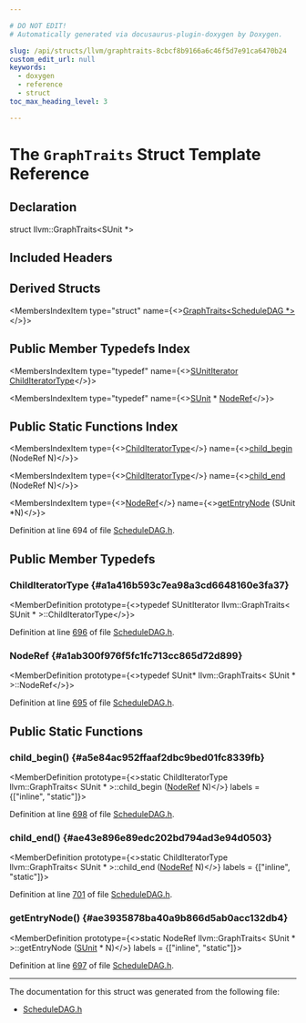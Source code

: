```yaml
---

# DO NOT EDIT!
# Automatically generated via docusaurus-plugin-doxygen by Doxygen.

slug: /api/structs/llvm/graphtraits-8cbcf8b9166a6c46f5d7e91ca6470b24
custom_edit_url: null
keywords:
  - doxygen
  - reference
  - struct
toc_max_heading_level: 3

---
```





# The `GraphTraits` Struct Template Reference

<DoxygenPage pluginConfig={pluginConfig}>



## Declaration

<CodeBlock>struct llvm::GraphTraits&lt;SUnit &#42;&gt;</CodeBlock>

## Included Headers

<IncludesList>
<IncludesListItem
  filePath="llvm/CodeGen/ScheduleDAG.h"
  permalink="/docs/api/files/include/include/llvm/include/llvm/codegen/scheduledag-h"
  isLocal="true" />
</IncludesList>

## Derived Structs

<MembersIndex>

<MembersIndexItem
  type="struct"
  name={<><a href="/docs/api/structs/llvm/graphtraits-8724e5f1194a63950ec2dad06d9bdf62">GraphTraits&lt;ScheduleDAG &#42;&gt;</a></>}>
</MembersIndexItem>

</MembersIndex>

## Public Member Typedefs Index

<MembersIndex>

<MembersIndexItem
  type="typedef"
  name={<><a href="/docs/api/classes/llvm/sunititerator">SUnitIterator</a> <a href="#a1a416b593c7ea98a3cd6648160e3fa37">ChildIteratorType</a></>}>
</MembersIndexItem>

<MembersIndexItem
  type="typedef"
  name={<><a href="/docs/api/classes/llvm/sunit">SUnit</a> &#42; <a href="#a1ab300f976f5fc1fc713cc865d72d899">NodeRef</a></>}>
</MembersIndexItem>

</MembersIndex>

## Public Static Functions Index

<MembersIndex>

<MembersIndexItem
  type={<><a href="#a1a416b593c7ea98a3cd6648160e3fa37">ChildIteratorType</a></>}
  name={<><a href="#a5e84ac952ffaaf2dbc9bed01fc8339fb">child&#95;begin</a> (NodeRef N)</>}>
</MembersIndexItem>

<MembersIndexItem
  type={<><a href="#a1a416b593c7ea98a3cd6648160e3fa37">ChildIteratorType</a></>}
  name={<><a href="#ae43e896e89edc202bd794ad3e94d0503">child&#95;end</a> (NodeRef N)</>}>
</MembersIndexItem>

<MembersIndexItem
  type={<><a href="#a1ab300f976f5fc1fc713cc865d72d899">NodeRef</a></>}
  name={<><a href="#ae3935878ba40a9b866d5ab0acc132db4">getEntryNode</a> (SUnit &#42;N)</>}>
</MembersIndexItem>

</MembersIndex>


Definition at line 694 of file <a href="/docs/api/files/include/include/llvm/include/llvm/codegen/scheduledag-h">ScheduleDAG.h</a>.

<SectionDefinition>

## Public Member Typedefs

### ChildIteratorType {#a1a416b593c7ea98a3cd6648160e3fa37}

<MemberDefinition
  prototype={<>typedef SUnitIterator llvm::GraphTraits&lt; SUnit &#42; &gt;::ChildIteratorType</>}>

Definition at line <a href="/docs/api/files/include/include/llvm/include/llvm/codegen/scheduledag-h/#l00696">696</a> of file <a href="/docs/api/files/include/include/llvm/include/llvm/codegen/scheduledag-h">ScheduleDAG.h</a>.
</MemberDefinition>

### NodeRef {#a1ab300f976f5fc1fc713cc865d72d899}

<MemberDefinition
  prototype={<>typedef SUnit&#42; llvm::GraphTraits&lt; SUnit &#42; &gt;::NodeRef</>}>

Definition at line <a href="/docs/api/files/include/include/llvm/include/llvm/codegen/scheduledag-h/#l00695">695</a> of file <a href="/docs/api/files/include/include/llvm/include/llvm/codegen/scheduledag-h">ScheduleDAG.h</a>.
</MemberDefinition>

</SectionDefinition>

<SectionDefinition>

## Public Static Functions

### child&#95;begin() {#a5e84ac952ffaaf2dbc9bed01fc8339fb}

<MemberDefinition
  prototype={<>static ChildIteratorType llvm::GraphTraits&lt; SUnit &#42; &gt;::child&#95;begin (<a href="#a1ab300f976f5fc1fc713cc865d72d899">NodeRef</a> N)</>}
  labels = {["inline", "static"]}>

Definition at line <a href="/docs/api/files/include/include/llvm/include/llvm/codegen/scheduledag-h/#l00698">698</a> of file <a href="/docs/api/files/include/include/llvm/include/llvm/codegen/scheduledag-h">ScheduleDAG.h</a>.
</MemberDefinition>

### child&#95;end() {#ae43e896e89edc202bd794ad3e94d0503}

<MemberDefinition
  prototype={<>static ChildIteratorType llvm::GraphTraits&lt; SUnit &#42; &gt;::child&#95;end (<a href="#a1ab300f976f5fc1fc713cc865d72d899">NodeRef</a> N)</>}
  labels = {["inline", "static"]}>

Definition at line <a href="/docs/api/files/include/include/llvm/include/llvm/codegen/scheduledag-h/#l00701">701</a> of file <a href="/docs/api/files/include/include/llvm/include/llvm/codegen/scheduledag-h">ScheduleDAG.h</a>.
</MemberDefinition>

### getEntryNode() {#ae3935878ba40a9b866d5ab0acc132db4}

<MemberDefinition
  prototype={<>static NodeRef llvm::GraphTraits&lt; SUnit &#42; &gt;::getEntryNode (<a href="/docs/api/classes/llvm/sunit">SUnit</a> &#42; N)</>}
  labels = {["inline", "static"]}>

Definition at line <a href="/docs/api/files/include/include/llvm/include/llvm/codegen/scheduledag-h/#l00697">697</a> of file <a href="/docs/api/files/include/include/llvm/include/llvm/codegen/scheduledag-h">ScheduleDAG.h</a>.
</MemberDefinition>

</SectionDefinition>

<hr/>

The documentation for this struct was generated from the following file:

<ul>
<li><a href="/docs/api/files/include/include/llvm/include/llvm/codegen/scheduledag-h">ScheduleDAG.h</a></li>
</ul>

</DoxygenPage>
